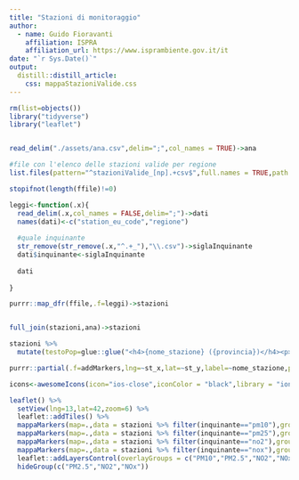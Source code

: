 ```yaml
---
title: "Stazioni di monitoraggio"
author:
  - name: Guido Fioravanti 
    affiliation: ISPRA
    affiliation_url: https://www.isprambiente.gov.it/it
date: "`r Sys.Date()`"
output: 
  distill::distill_article:
    css: mappaStazioniValide.css
---
```


```r
rm(list=objects())
library("tidyverse")
library("leaflet")


read_delim("./assets/ana.csv",delim=";",col_names = TRUE)->ana

#file con l'elenco delle stazioni valide per regione
list.files(pattern="^stazioniValide_[np].+csv$",full.names = TRUE,path = "./assets")->ffile

stopifnot(length(ffile)!=0)

leggi<-function(.x){
  read_delim(.x,col_names = FALSE,delim=";")->dati
  names(dati)<-c("station_eu_code","regione")
  
  #quale inquinante
  str_remove(str_remove(.x,"^.+_"),"\\.csv")->siglaInquinante
  dati$inquinante<-siglaInquinante
  
  dati
  
}

purrr::map_dfr(ffile,.f=leggi)->stazioni


full_join(stazioni,ana)->stazioni

stazioni %>%
  mutate(testoPop=glue::glue("<h4>{nome_stazione} ({provincia})</h4><p>Regione: {str_replace(Hmisc::capitalize(regione),'_',' ')}</p><p>Altitudine: {altitudine} m</p> <p>Station EU code: {station_eu_code}</p>"))->stazioni

purrr::partial(.f=addMarkers,lng=~st_x,lat=~st_y,label=~nome_stazione,popup=~testoPop)->mappaMarkers
```


```r

icons<-awesomeIcons(icon="ios-close",iconColor = "black",library = "ion",markerColor ="yellow")

leaflet() %>%
  setView(lng=13,lat=42,zoom=6) %>%
  leaflet::addTiles() %>%
  mappaMarkers(map=.,data = stazioni %>% filter(inquinante=="pm10"),group="PM10") %>%
  mappaMarkers(map=.,data = stazioni %>% filter(inquinante=="pm25"),group="PM2.5") %>%
  mappaMarkers(map=.,data = stazioni %>% filter(inquinante=="no2"),group="NO2") %>%
  mappaMarkers(map=.,data = stazioni %>% filter(inquinante=="nox"),group="NOx")  %>%
  leaflet::addLayersControl(overlayGroups = c("PM10","PM2.5","NO2","NOx")) %>%
  hideGroup(c("PM2.5","NO2","NOx")) 
  
```